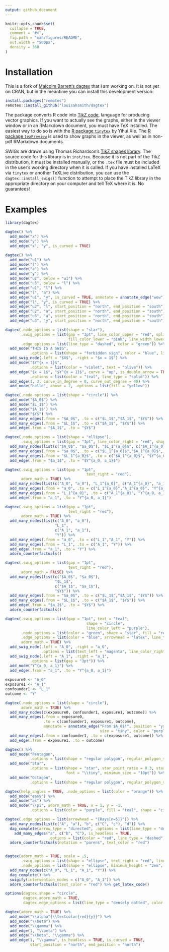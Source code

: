 ```yaml
---
output: github_document
---
```


<!-- README.md is generated from README.Rmd. Please edit that file -->

```r
knitr::opts_chunk$set(
  collapse = TRUE,
  comment = "#>",
  fig.path = "man/figures/README",
  out.width = "500px",
  density = 360
)
```


# Installation

This is a fork of [Malcolm Barrett's dagtex](https://github.com/malcolmbarrett/dagtex/) that I am working on. It is not yet on CRAN, but in the meantime you can install this development version:

```r
install.packages("remotes")
remotes::install_github("louisahsmith/dagtex")
```

The package converts R code into [TikZ code](https://en.wikipedia.org/wiki/PGF/TikZ), language for producing vector graphics. If you want to actually see the graphs, either in the viewer window or in an RMarkdown document, you must have TeX installed. The easiest way to do so is with the [R package `tinytex`](https://yihui.org/tinytex/) by Yihui Xie. The [R package `texPreview`](https://yonicd.github.io/texPreview/) is used to show graphs in the viewer, as well as in non-pdf RMarkdown documents. 

SWIGs are drawn using Thomas Richardson's [TikZ shapes library](https://www.stat.washington.edu/tsr/website/documents/2018/tikz-for-swigs/swig-examples.pdf). The source code for this library is in `inst/tex`. Because it is not part of the TikZ distribution, it must be installed manually, or the `.tex` file must be included in the user's working directory when it is called. If you have installed LaTeX via `tinytex` or another TeXLive distribution, you can use the `dagtex::install_swigs()` function to attempt to place the TikZ library in the appropriate directory on your computer and tell TeX where it is. No guarantees!

# Examples

```r
library(dagtex)

dagtex() %>% 
  add_node("x") %>% 
  add_node("y") %>% 
  add_edge("x", "y", is_curved = TRUE)

dagtex() %>% 
  add_node("u1") %>% 
  add_node("l") %>% 
  add_node("a") %>% 
  add_node("y") %>% 
  add_node("u2", below = "u1") %>% 
  add_node("u3", below = "l") %>% 
  add_edge("u1", "l") %>% 
  add_edge("l", "a") %>% 
  add_edge("u1", "y", is_curved = TRUE, annotate = annotate_edge("wow")) %>% 
  add_edge("l", "y", is_curved = TRUE) %>%
  add_edge("u2", "l", start_position = "north", end_position = "south") %>% 
  add_edge("u2", "a", start_position = "north", end_position = "south") %>% 
  add_edge("u3", "a", start_position = "north", end_position = "south") %>% 
  add_edge("u3", "y", start_position = "north", end_position = "south")

dagtex(.node_options = list(shape = "star"),
       .swig_options = list(gap = "3pt", line_color_upper = "red", split = "h",
                            fill_color_lower = "pink", line_width_lower = 2.75),
       .edge_options = list(line_type = "dashed", color = "green")) %>%
  add_node("THIS IS A SWIG",
           .options = list(shape = "forbidden sign", color = "blue", line_width = 4)) %>%
  add_swig_node(.left = "$X$", .right = "$x = 1$") %>%
  add_node("$Y^{x = 1}$",
           .options = list(color = "violet", text = "olive")) %>%
  add_edge("$x = 1$", "$Y^{x = 1}$", curve = "up", is_double_arrow = TRUE,
           .options = list(color = "teal", line_type = "solid")) %>%
  add_edge(1, 3, curve_in_degree = 0, curve_out_degree = 40) %>%
  add_node("hello", above = 2, .options = list(fill = "yellow"))

dagtex(.node_options = list(shape = "circle")) %>%
  add_node("$A_0$") %>%
  add_node("$L_1$") %>%
  add_node("$A_1$") %>%
  add_node("$Y$") %>%
  add_many_edges(.from = "$A_0$", .to = c("$L_1$","$A_1$", "$Y$")) %>%
  add_many_edges(.from = "$L_1$", .to = c("$A_1$", "$Y$")) %>%
  add_edge(.from = "$A_1$", .to = "$Y$")

dagtex(.node_options = list(shape = "ellipse"),
       .swig_options = list(gap = "3pt", line_color_right = "red", shape = "ellipse")) %>%
  add_many_nodes(list(c("$A_0$", "$a_0$"), "$L_1^{a_0}$", c("$A_1^{a_0}$", "$a_1$"), "$Y^{a_0, a_1}$")) %>%
  add_many_edges(.from = "$a_0$", .to = c("$L_1^{a_0}$","$A_1^{a_0}$", "$Y^{a_0, a_1}$")) %>%
  add_many_edges(.from = "$L_1^{a_0}$", .to = c("$A_1^{a_0}$", "$Y^{a_0, a_1}$")) %>%
  add_edge(.from = "$a_1$", .to = "$Y^{a_0, a_1}$")

dagtex(.swig_options = list(gap = "1pt",
                                    text_right = "red"),
       adorn_math = TRUE) %>%
  add_many_nodes(list(c("A_0", "a_0"), "L_1^{a_0}", c("A_1^{a_0}", "a_1"), "Y^{a_0, a_1}")) %>%
  add_many_edges(.from = "a_0", .to = c("L_1^{a_0}","A_1^{a_0}", "Y^{a_0, a_1}")) %>%
  add_many_edges(.from = "L_1^{a_0}", .to = c("A_1^{a_0}", "Y^{a_0, a_1}")) %>%
  add_edge(.from = "a_1", .to = "Y^{a_0, a_1}")

dagtex(.swig_options = list(gap = "1pt",
                            text_right = "red"),
       adorn_math = TRUE) %>%
  add_many_nodes(list(c("A_0", "a_0"), 
                      "L_1", 
                      c("A_1", "a_1"), 
                      "Y")) %>%
  add_many_edges(.from = "a_0", .to = c("L_1","A_1", "Y")) %>%
  add_many_edges(.from = "L_1", .to = c("A_1", "Y")) %>%
  add_edge(.from = "a_1", .to = "Y") %>%
  adorn_counterfactuals()

dagtex(.swig_options = list(gap = "1pt",
                            text_right = "red"),
       adorn_math = FALSE) %>%
  add_many_nodes(list(c("$A_0$", "$a_0$"), 
                      "$L_1$", 
                      c("$A_1$", "$a_1$"), 
                      "$Y$")) %>%
  add_many_edges(.from = "$a_0$", .to = c("$L_1$","$A_1$", "$Y$")) %>%
  add_many_edges(.from = "$L_1$", .to = c("$A_1$", "$Y$")) %>%
  add_edge(.from = "$a_1$", .to = "$Y$") %>%
  adorn_counterfactuals()

dagtex(.swig_options = list(gap = "1pt", text = "teal",
                                    shape = "circle", 
                                    line_color_left = "purple"),
       .node_options = list(color = "green", shape = "star", fill = "red!30!blue!30"),
       .edge_options = list(color = "blue", arrowhead = "latex", line_type = "dashed"),
       adorn_math = TRUE) %>%
  add_swig_node(.left = "A_0", .right = "a_0", 
                .options = list(text_left = "magenta", line_color_right = "cyan")) %>%
  add_swig_node(.left = "A_1", .right = "a_1", 
           .options = list(gap = "3pt")) %>%
  add_node("Y^{a_0, a_1}") %>%
  add_edge(.from = "a_1", .to = "Y^{a_0, a_1}")
 
exposure0 <- "A_0"
exposure1 <- "A_1"
confounder1 <- "L_1"
outcome <- "Y"

dagtex(.node_options = list(shape = "circle"),
       adorn_math = TRUE) %>%
  add_many_nodes(c(exposure0, confounder1, exposure1, outcome)) %>%
  add_many_edges(.from = exposure0, 
                 .to = c(confounder1, exposure1, outcome), 
                 annotate = annotate_edge("From $A_0$!", position = "yshift=3pt, xshift=-2pt", 
                                          size = "tiny", color = "purple")) %>%
  add_many_edges(.from = confounder1, .to = c(exposure1, outcome)) %>%
  add_edge(.from = exposure1, .to = outcome)

dagtex() %>%
  add_node("Pentagon", 
           .options = list(shape = "regular polygon", regular_polygon_sides = 5, color = "orange")) %>%
  add_node("Star",
           .options = list(shape = "star", star_point_ratio = 0.3, star_points = 7, color = "teal",
                           font = "\\tiny", minimum_size = "10pt")) %>%
  add_node("Octagon", 
           .options = list(shape = "regular polygon", regular_polygon_sides = 8, color = "purple"))

dagtex(help_angles = TRUE, .node_options = list(color = "orange")) %>%
  add_node("easy") %>%
  add_node("as") %>%
  add_node("\\pi", adorn_math = TRUE, x = 1, y = -1,
           .options = list(color = "purple", fill = "teal", shape = "circle"))

dagtex(.edge_options = list(arrowhead = "{Rays[n=5]}")) %>%
  add_many_nodes(list(c("A", "a"), "b", c("C", "c"), "d")) %>%
  dag_complete(arrow_type = "directed", .options = list(line_type = "dotted")) %>%
    add_many_edges("a", c("b", "C"), is_headless = TRUE,
                   .options = list(color = "red", line_type = "dashed")) %>%
  adorn_counterfactuals(notation = "parens", text_color = "red")


dagtex(adorn_math = TRUE, scale = .5,
       .swig_options = list(shape = "ellipse", text_right = "red", line_color_right = "red"),
       .node_options = list(shape = "ellipse", minimum_height = "2em", minimum_width = "5em")) %>%
  add_many_nodes(c("A_0", "L_1", "A_1", "Y")) %>%
  dag_complete() %>%
  swigify(intervention_nodes = c("A_0", "A_1")) %>%
  adorn_counterfactuals(text_color = "red") %>% get_latex_code()

options(dagtex.shape = "circle",
        dagtex.adorn_math = TRUE,
        dagtex.edge_options = list(line_type = "densely dotted", color = "darkgray", cap = "round", arrowhead = "latex"))

dagtex(adorn_math = TRUE) %>%
  add_node("\\alpha^{\\textcolor{red}{y}}") %>%
  add_node("\\beta") %>%
  add_node("\\gamma") %>%
  add_edge(1, "\\beta") %>%
  add_edge("\\beta", "\\gamma") %>%
  add_edge(1, "\\gamma", is_headless = TRUE, is_curved = TRUE,
           start_position = "north", end_position = "north")
```

